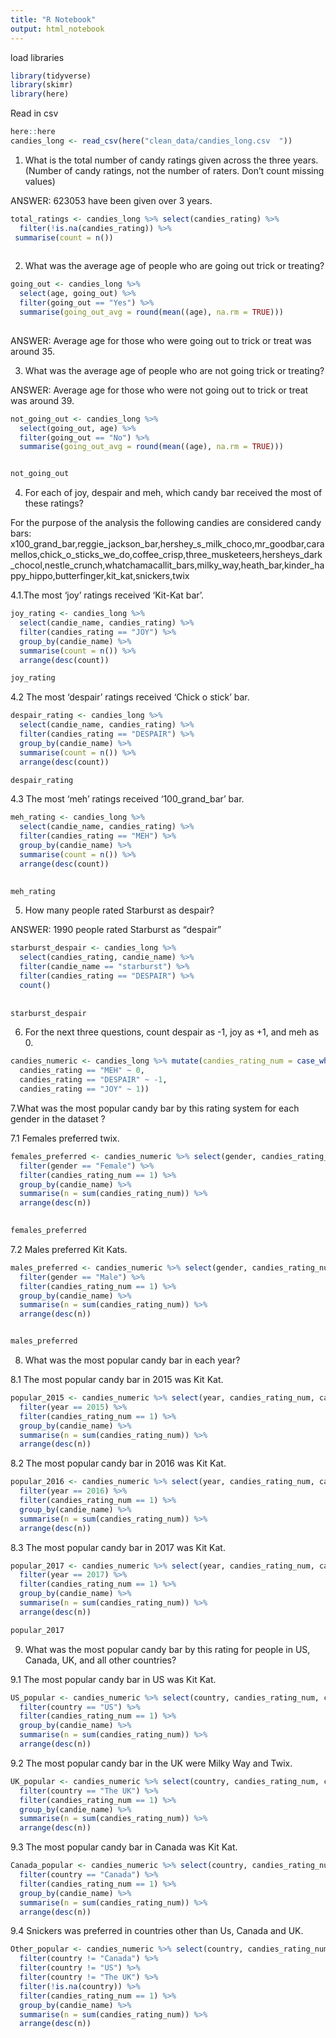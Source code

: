 ```yaml
---
title: "R Notebook"
output: html_notebook
---
```


load libraries
```r
library(tidyverse)
library(skimr)
library(here)
```


Read in csv
```r
here::here
candies_long <- read_csv(here("clean_data/candies_long.csv  "))
```
 
1. What is the total number of candy ratings given across the three years. (Number of candy ratings, not the number of raters. Don’t count missing values)


ANSWER: 623053 have been given over 3 years.

```r
total_ratings <- candies_long %>% select(candies_rating) %>% 
  filter(!is.na(candies_rating)) %>% 
 summarise(count = n())
   
```


2.  What was the average age of people who are going out trick or treating?

```r

going_out <- candies_long %>% 
  select(age, going_out) %>% 
  filter(going_out == "Yes") %>% 
  summarise(going_out_avg = round(mean((age), na.rm = TRUE)))
  
```
ANSWER: Average age for those who were going out to trick or treat was around 35.

3. What was the average age of people who are not going trick or treating?

ANSWER: Average age for those who were not going out to trick or treat was around 39.

```r


not_going_out <- candies_long %>% 
  select(going_out, age) %>% 
  filter(going_out == "No") %>% 
  summarise(going_out_avg = round(mean((age), na.rm = TRUE)))


not_going_out  
```


4. For each of joy, despair and meh, which candy bar received the most of these ratings?

For the purpose of the analysis the following candies are considered candy bars:
x100_grand_bar,reggie_jackson_bar,hershey_s_milk_choco,mr_goodbar,caramellos,chick_o_sticks_we_do,coffee_crisp,three_musketeers,hersheys_dark_chocol,nestle_crunch,whatchamacallit_bars,milky_way,heath_bar,kinder_happy_hippo,butterfinger,kit_kat,snickers,twix

4.1.The most 'joy' ratings received 'Kit-Kat bar'.

```r

joy_rating <- candies_long %>% 
  select(candie_name, candies_rating) %>% 
  filter(candies_rating == "JOY") %>% 
  group_by(candie_name) %>% 
  summarise(count = n()) %>% 
  arrange(desc(count))

joy_rating

```


4.2 The most 'despair' ratings received 'Chick o stick' bar.

```r
despair_rating <- candies_long %>% 
  select(candie_name, candies_rating) %>% 
  filter(candies_rating == "DESPAIR") %>% 
  group_by(candie_name) %>% 
  summarise(count = n()) %>% 
  arrange(desc(count))

despair_rating

```

4.3 The most 'meh' ratings received '100_grand_bar' bar.

```r

meh_rating <- candies_long %>% 
  select(candie_name, candies_rating) %>% 
  filter(candies_rating == "MEH") %>% 
  group_by(candie_name) %>% 
  summarise(count = n()) %>% 
  arrange(desc(count))
  

meh_rating

```


5. How many people rated Starburst as despair?

ANSWER: 1990 people rated Starburst as "despair"

```r
starburst_despair <- candies_long %>% 
  select(candies_rating, candie_name) %>% 
  filter(candie_name == "starburst") %>% 
  filter(candies_rating == "DESPAIR") %>% 
  count()
 
  
starburst_despair
```


6. For the next three questions, count despair as -1, joy as +1, and meh as 0.


```r

candies_numeric <- candies_long %>% mutate(candies_rating_num = case_when(
  candies_rating == "MEH" ~ 0,
  candies_rating == "DESPAIR" ~ -1,
  candies_rating == "JOY" ~ 1))
```

7.What was the most popular candy bar by this rating system for each gender in the dataset ?

7.1 Females preferred twix.

```r
females_preferred <- candies_numeric %>% select(gender, candies_rating_num, candie_name) %>%
  filter(gender == "Female") %>% 
  filter(candies_rating_num == 1) %>%
  group_by(candie_name) %>% 
  summarise(n = sum(candies_rating_num)) %>% 
  arrange(desc(n)) 
  

females_preferred

```
7.2 Males preferred Kit Kats.

```r
males_preferred <- candies_numeric %>% select(gender, candies_rating_num, candie_name) %>%
  filter(gender == "Male") %>% 
  filter(candies_rating_num == 1) %>%
  group_by(candie_name) %>% 
  summarise(n = sum(candies_rating_num)) %>% 
  arrange(desc(n)) 


males_preferred
```


8. What was the most popular candy bar in each year?

8.1 The most popular candy bar in 2015 was Kit Kat.

```r
popular_2015 <- candies_numeric %>% select(year, candies_rating_num, candie_name) %>%
  filter(year == 2015) %>% 
  filter(candies_rating_num == 1) %>%
  group_by(candie_name) %>% 
  summarise(n = sum(candies_rating_num)) %>% 
  arrange(desc(n))

```
8.2 The most popular candy bar in 2016 was Kit Kat.

```r
popular_2016 <- candies_numeric %>% select(year, candies_rating_num, candie_name) %>%
  filter(year == 2016) %>% 
  filter(candies_rating_num == 1) %>%
  group_by(candie_name) %>% 
  summarise(n = sum(candies_rating_num)) %>% 
  arrange(desc(n))


```
8.3 The most popular candy bar in 2017 was Kit Kat.

```r
popular_2017 <- candies_numeric %>% select(year, candies_rating_num, candie_name) %>%
  filter(year == 2017) %>% 
  filter(candies_rating_num == 1) %>%
  group_by(candie_name) %>% 
  summarise(n = sum(candies_rating_num)) %>% 
  arrange(desc(n))

popular_2017
```

9. What was the most popular candy bar by this rating for people in US, Canada, UK, and all other countries?

9.1 The most popular candy bar in US was Kit Kat.
```r
US_popular <- candies_numeric %>% select(country, candies_rating_num, candie_name) %>%
  filter(country == "US") %>% 
  filter(candies_rating_num == 1) %>%
  group_by(candie_name) %>% 
  summarise(n = sum(candies_rating_num)) %>% 
  arrange(desc(n))


```
9.2 The most popular candy bar in the UK were Milky Way and Twix. 

```r
UK_popular <- candies_numeric %>% select(country, candies_rating_num, candie_name) %>%
  filter(country == "The UK") %>% 
  filter(candies_rating_num == 1) %>%
  group_by(candie_name) %>% 
  summarise(n = sum(candies_rating_num)) %>% 
  arrange(desc(n))


```
9.3 The most popular candy bar in Canada was Kit Kat.

```r
Canada_popular <- candies_numeric %>% select(country, candies_rating_num, candie_name) %>%
  filter(country == "Canada") %>% 
  filter(candies_rating_num == 1) %>%
  group_by(candie_name) %>% 
  summarise(n = sum(candies_rating_num)) %>% 
  arrange(desc(n))


```

9.4  Snickers was preferred in countries other than Us, Canada and UK.

```r


Other_popular <- candies_numeric %>% select(country, candies_rating_num, candie_name) %>%
  filter(country != "Canada") %>% 
  filter(country != "US") %>% 
  filter(country != "The UK") %>% 
  filter(!is.na(country)) %>% 
  filter(candies_rating_num == 1) %>%
  group_by(candie_name) %>% 
  summarise(n = sum(candies_rating_num)) %>% 
  arrange(desc(n))
```

